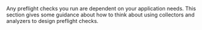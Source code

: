 Any preflight checks you run are dependent on your application needs. This section gives some guidance about how to think about using collectors and analyzers to design preflight checks.